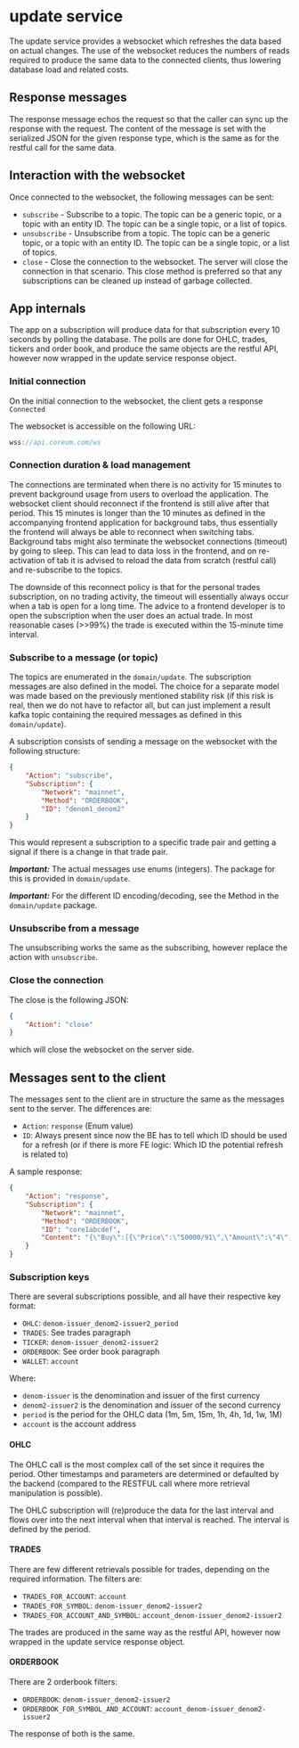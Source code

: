 # update service

The update service provides a websocket which refreshes the data based on actual changes. The use of the websocket reduces the numbers of reads required to produce the same data to the connected clients, thus lowering database load and related costs.

## Response messages

The response message echos the request so that the caller can sync up the response with the request.
The content of the message is set with the serialized JSON for the given response type, which is the same as for the restful call for the same data.

## Interaction with the websocket

Once connected to the websocket, the following messages can be sent:

* `subscribe` - Subscribe to a topic. The topic can be a generic topic, or a topic with an entity ID. The topic can be a single topic, or a list of topics.
* `unsubscribe` - Unsubscribe from a topic. The topic can be a generic topic, or a topic with an entity ID. The topic can be a single topic, or a list of topics.
* `close` - Close the connection to the websocket. The server will close the connection in that scenario. This close method is preferred so that any subscriptions can be cleaned up instead of garbage collected.

## App internals

The app on a subscription will produce data for that subscription every 10 seconds by polling the database.
The polls are done for OHLC, trades, tickers and order book, and produce the same objects are the restful API, however now wrapped in the update service response object.

### Initial connection

On the initial connection to the websocket, the client gets a response `Connected`

The websocket is accessible on the following URL:

```js
wss://api.coreum.com/ws
```

### Connection duration & load management

The connections are terminated when there is no activity for 15 minutes to prevent background usage from users to overload the application. The websocket client should reconnect if the frontend is still alive after that period. This 15 minutes is longer than the 10 minutes as defined in the accompanying frontend application for background tabs, thus essentially the frontend will always be able to reconnect when switching tabs.
Background tabs might also terminate the websocket connections (timeout) by going to sleep. This can lead to data loss in the frontend, and on re-activation of tab it is advised to reload the data from scratch (restful call) and re-subscribe to the topics.

The downside of this reconnect policy is that for the personal trades subscription, on no trading activity, the timeout will essentially always occur when a tab is open for a long time. The advice to a frontend developer is to open the subscription when the user does an actual trade. In most reasonable cases (>>99%) the trade is executed within the 15-minute time interval.

### Subscribe to a message (or topic)

The topics are enumerated in the `domain/update`. The subscription messages are also defined in the model. The choice for a separate model was made based on the previously mentioned stability risk (if this risk is real, then we do not have to refactor all, but can just implement a result kafka topic containing the required messages as defined in this `domain/update`).

A subscription consists of sending a message on the websocket with the following structure:

```json
{
    "Action": "subscribe",
    "Subscription": {
        "Network": "mainnet",
        "Method": "ORDERBOOK",
        "ID": "denom1_denom2"
    }
}
```

This would represent a subscription to a specific trade pair and getting a signal if there is a change in that trade pair.

***Important:*** The actual messages use enums (integers). The package for this is provided in `domain/update`.

***Important:*** For the different ID encoding/decoding, see the Method in the `domain/update` package.

### Unsubscribe from a message

The unsubscribing works the same as the subscribing, however replace the action with `unsubscribe`.

### Close the connection

The close is the following JSON:

```json
{
    "Action": "close"
}
```

which will close the websocket on the server side.

## Messages sent to the client

The messages sent to the client are in structure the same as the messages sent to the server.
The differences are:

* `Action`: `response` (Enum value)
* `ID`: Always present since now the BE has to tell which ID should be used for a refresh (or if there is more FE logic: Which ID the potential refresh is related to)

A sample response:

```json
{
    "Action": "response",
    "Subscription": {
        "Network": "mainnet",
        "Method": "ORDERBOOK",
        "ID": "core1abcdef",
        "Content": "{\"Buy\":[{\"Price\":\"50000/91\",\"Amount\":\"4\",\"Sequence\":1630},{\"Price\":\"50000/11\",\"Amount\":\"1\",\"Sequence\":4304},{\"Price\":\"45e-7\",\"Amount\":\"3944\",\"Sequence\":6017},{\"Price\":\"4000/9\",\"Amount\":\"7\",\"Sequence\":3386},{\"Price\":\"387e-5\",\"Amount\":\"4124\",\"Sequence\":6093},{\"Price\":\"382e-8\",\"Amount\":\"3090\",\"Sequence\":5627},{\"Price\":\"2500000/7\",\"Amount\":\"1\",\"Sequence\":2871},{\"Price\":\"20000000/73\",\"Amount\":\"1\",\"Sequence\":3337},{\"Price\":\"10000000/187\",\"Amount\":\"1\",\"Sequence\":3881},{\"Price\":\"1000000/9\",\"Amount\":\"1\",\"Sequence\":1179}],\"Sell\":[{\"Price\":\"1/1850000000\",\"Amount\":\"756650000000\",\"Sequence\":4968},{\"Price\":\"1/37500000000\",\"Amount\":\"58687500000000\",\"Sequence\":4234},{\"Price\":\"1/4060000000\",\"Amount\":\"7413560000000\",\"Sequence\":4170},{\"Price\":\"1/4820000000\",\"Amount\":\"15028760000000\",\"Sequence\":1432},{\"Price\":\"1/6140000000\",\"Amount\":\"12998380000000\",\"Sequence\":1173},{\"Price\":\"1/65100000\",\"Amount\":\"209231400000\",\"Sequence\":5362},{\"Price\":\"1/759000\",\"Amount\":\"1022373000\",\"Sequence\":4871},{\"Price\":\"1/76600000000\",\"Amount\":\"294756800000000\",\"Sequence\":5315},{\"Price\":\"1/77300000000\",\"Amount\":\"86034900000000\",\"Sequence\":4354},{\"Price\":\"1/88400000\",\"Amount\":\"424938800000\",\"Sequence\":3393}]}"
    }
}
```

### Subscription keys

There are several subscriptions possible, and all have their respective key format:

* `OHLC`: `denom-issuer_denom2-issuer2_period`
* `TRADES`: See trades paragraph
* `TICKER`: `denom-issuer_denom2-issuer2`
* `ORDERBOOK`: See order book paragraph
* `WALLET`: `account`

Where:

* `denom-issuer` is the denomination and issuer of the first currency
* `denom2-issuer2` is the denomination and issuer of the second currency
* `period` is the period for the OHLC data (1m, 5m, 15m, 1h, 4h, 1d, 1w, 1M)
* `account` is the account address

#### OHLC

The OHLC call is the most complex call of the set since it requires the period. Other timestamps and parameters are determined or defaulted by the backend (compared to the RESTFUL call where more retrieval manipulation is possible).

The OHLC subscription will (re)produce the data for the last interval and flows over into the next interval when that interval is reached. The interval is defined by the period.

#### TRADES

There are few different retrievals possible for trades, depending on the required information. The filters are:

* `TRADES_FOR_ACCOUNT`: `account`
* `TRADES_FOR_SYMBOL`: `denom-issuer_denom2-issuer2`
* `TRADES_FOR_ACCOUNT_AND_SYMBOL`: `account_denom-issuer_denom2-issuer2`

The trades are produced in the same way as the restful API, however now wrapped in the update service response object.

#### ORDERBOOK

There are 2 orderbook filters:

* `ORDERBOOK`: `denom-issuer_denom2-issuer2`
* `ORDERBOOK_FOR_SYMBOL_AND_ACCOUNT`: `account_denom-issuer_denom2-issuer2`

The response of both is the same.
